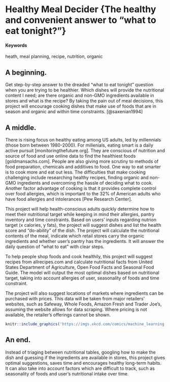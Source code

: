 # Healthy Meal Decider {The healthy and convenient answer to "what to eat tonight?"}

#### Keywords {-}

heath, meal planning, recipe, nutrition, organic

## A beginning.

Get step-by-step answer to the dreaded “what to eat tonight” question when you are trying to be healthier. Which dishes will provide the nutritional content I need; are there organic and non-GMO ingredients available in stores and what is the recipe? By taking the pain out of meal decisions, this project will encourage cooking dishes that make use of foods that are in season and organic and within time constraints. [@saxenian1994]

## A middle.

There is rising focus on healthy eating among US adults, led by millennials (those born between 1980-2000). For millenials, eating smart is a daily active pursuit [monitoringthefuture.org]. They are conscious of nutrition and source of food and use online data to find the healthiest foods [goldmansachs.com]. People are also giving more scrutiny to methods of food preparation, chemicals and additives to food. One way to eat smarter is to cook more and eat out less. The difficulties that make cooking challenging include researching healthy recipes, finding organic and non-GMO ingredients and overcoming the hassle of deciding what to cook. Another factor advantage of cooking is that it provides complete control over food allergies, which is important to the 32% of American adults who have food allergies and intolerances [Pew Research Center]. 

This project will help health-conscious adults quickly determine how to meet their nutritional target while keeping in mind their allergies, pantry inventory and time constraints. Based on users’ inputs regarding nutrion target (x calories, y fats), the project will suggest dishes and list the health score and “do-ability” of the dish. The project will calculate the  nutritional contents of the meal, indicate which retail stores carry the organic ingredients and whether user's pantry has the ingredients. It will answer the daily question of “what to eat” with clear steps.

To help people shop foods and cook healthily, this project will suggest recipes from allrecipes.com and calculate nutritional facts from United States Department of Agriculture, Open Food Facts and Seasonal Food Guide. The model will output the most optimal dishes based on nutritional target, taking into account allergies of user, seasonality of foods and time constraint.

The project will also suggest locations of markets where ingredients can be purchased with prices. This data will be taken from major retailers’ websites, such as Safeway, Whole Foods, Amazon Fresh and Trader Joe’s, assuming the website allows for data scraping. Where pricing is not available, the retailer's offerings cannot be shown.

<!-- ...or include images directly from the web. Cite your sources! -->
```r
knitr::include_graphics('https://imgs.xkcd.com/comics/machine_learning.png')
```

## An end.

Instead of triaging between nutritional tables, googling how to make the dish and guessing if the ingredients are available in stores, this project gives optimal suggestions, saves time and encourages healthy long-term habits. It can also take into account factors which are difficult to track, such as seasonality of foods and user's nutritional intake over time.
